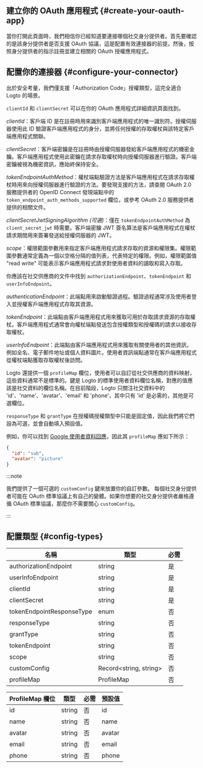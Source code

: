 ## 建立你的 OAuth 應用程式 \{#create-your-oauth-app}

當你打開此頁面時，我們相信你已經知道要連接哪個社交身分提供者。首先要確認的是該身分提供者是否支援 OAuth 協議，這是配置有效連接器的前提。然後，按照身分提供者的指示註冊並建立相關的 OAuth 授權應用程式。

## 配置你的連接器 \{#configure-your-connector}

出於安全考量，我們僅支援「Authorization Code」授權類型，這完全適合 Logto 的場景。

`clientId` 和 `clientSecret` 可以在你的 OAuth 應用程式詳細資訊頁面找到。

_clientId_：客戶端 ID 是在註冊時用來識別客戶端應用程式的唯一識別符。授權伺服器使用此 ID 驗證客戶端應用程式的身分，並將任何授權的存取權杖與該特定客戶端應用程式關聯。

_clientSecret_：客戶端密鑰是在註冊時由授權伺服器發給客戶端應用程式的機密金鑰。客戶端應用程式使用此密鑰在請求存取權杖時向授權伺服器進行驗證。客戶端密鑰被視為機密資訊，應始終保持安全。

_tokenEndpointAuthMethod_：權杖端點驗證方法是客戶端應用程式在請求存取權杖時用來向授權伺服器進行驗證的方法。要發現支援的方法，請查閱 OAuth 2.0 服務提供者的 OpenID Connect 發現端點中的 `token_endpoint_auth_methods_supported` 欄位，或參考 OAuth 2.0 服務提供者提供的相關文件。

_clientSecretJwtSigningAlgorithm (可選)_：僅在 `tokenEndpointAuthMethod` 為 `client_secret_jwt` 時需要。客戶端密鑰 JWT 簽名算法是客戶端應用程式在權杖請求期間用來簽署發送給授權伺服器的 JWT。

_scope_：權限範圍參數用來指定客戶端應用程式請求存取的資源和權限集。權限範圍參數通常定義為一個以空格分隔的值列表，代表特定的權限。例如，權限範圍值 "read write" 可能表示客戶端應用程式請求對使用者資料的讀取和寫入存取。

你應該在社交供應商的文件中找到 `authorizationEndpoint`、`tokenEndpoint` 和 `userInfoEndpoint`。

_authenticationEndpoint_：此端點用來啟動驗證過程。驗證過程通常涉及使用者登入並授權客戶端應用程式存取其資源。

_tokenEndpoint_：此端點由客戶端應用程式用來獲取可用於存取請求資源的存取權杖。客戶端應用程式通常會向權杖端點發送包含授權類型和授權碼的請求以接收存取權杖。

_userInfoEndpoint_：此端點由客戶端應用程式用來獲取有關使用者的其他資訊，例如全名、電子郵件地址或個人資料圖片。使用者資訊端點通常在客戶端應用程式從權杖端點獲取存取權杖後訪問。

Logto 還提供一個 `profileMap` 欄位，使用者可以自訂從社交供應商的資料映射，這些資料通常不是標準的。鍵是 Logto 的標準使用者資料欄位名稱，對應的值應該是社交資料的欄位名稱。在目前階段，Logto 只關注社交資料中的 'id'、'name'、'avatar'、'email' 和 'phone'，其中只有 'id' 是必需的，其他是可選欄位。

`responseType` 和 `grantType` 在授權碼授權類型中只能是固定值，因此我們將它們設為可選，並會自動填入預設值。

例如，你可以找到 [Google 使用者資料回應](https://developers.google.com/identity/openid-connect/openid-connect#an-id-tokens-payload)，因此其 `profileMap` 應如下所示：

```json
{
  "id": "sub",
  "avatar": "picture"
}
```

:::note

我們提供了一個可選的 `customConfig` 鍵來放置你的自訂參數。
每個社交身分提供者可能在 OAuth 標準協議上有自己的變體。如果你想要的社交身分提供者嚴格遵循 OAuth 標準協議，那麼你不需要關心 `customConfig`。

:::

## 配置類型 \{#config-types}

| 名稱                      | 類型                    | 必需 |
| ------------------------- | ----------------------- | ---- |
| authorizationEndpoint     | string                  | 是   |
| userInfoEndpoint          | string                  | 是   |
| clientId                  | string                  | 是   |
| clientSecret              | string                  | 是   |
| tokenEndpointResponseType | enum                    | 否   |
| responseType              | string                  | 否   |
| grantType                 | string                  | 否   |
| tokenEndpoint             | string                  | 否   |
| scope                     | string                  | 否   |
| customConfig              | Record\<string, string> | 否   |
| profileMap                | ProfileMap              | 否   |

| ProfileMap 欄位 | 類型   | 必需 | 預設值 |
| --------------- | ------ | ---- | ------ |
| id              | string | 否   | id     |
| name            | string | 否   | name   |
| avatar          | string | 否   | avatar |
| email           | string | 否   | email  |
| phone           | string | 否   | phone  |
